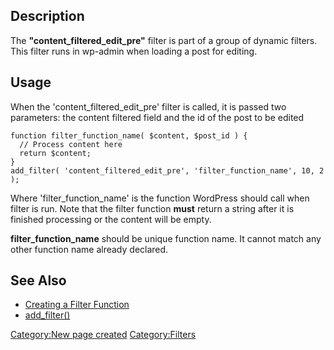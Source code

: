 ==Description==
The <b>"content_filtered_edit_pre"</b> filter is part of a group of dynamic filters. This filter runs in wp-admin when loading a post for editing. 

==Usage==

When the 'content_filtered_edit_pre' filter is called, it is passed two parameters: the content filtered field and the id of the post to be edited

<pre>
function filter_function_name( $content, $post_id ) {
  // Process content here
  return $content;
}
add_filter( 'content_filtered_edit_pre', 'filter_function_name', 10, 2 );
</pre>

Where 'filter_function_name' is the function WordPress should call when filter is run. Note that the filter function <b>must</b> return a string after it is finished processing or the content will be empty.

'''filter_function_name''' should be unique function name. It cannot match any other function name already declared.

==See Also==
* [[Plugin_API#Create_a_Filter_Function|Creating a Filter Function]]
* [[Function_Reference/add_filter|add_filter()]]

[[Category:New page created]]
[[Category:Filters]]